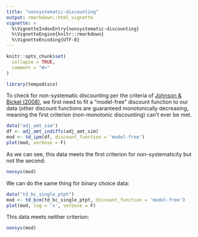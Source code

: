 ```yaml
---
title: "nonsystematic-discounting"
output: rmarkdown::html_vignette
vignette: >
  %\VignetteIndexEntry{nonsystematic-discounting}
  %\VignetteEngine{knitr::rmarkdown}
  %\VignetteEncoding{UTF-8}
---
```


```r
knitr::opts_chunk$set(
  collapse = TRUE,
  comment = "#>"
)
```

```r
library(tempodisco)
```

To check for non-systematic discounting per the criteria of [Johnson & Bickel (2008)](https://doi.org/10.1037%2F1064-1297.16.3.264), we first need to fit a "model-free" discount function to our data (other discount functions are guaranteed monotonically decreasing, meaning the first criterion (non-monotonic discounting) can't ever be met.

```r
data("adj_amt_sim")
df <- adj_amt_indiffs(adj_amt_sim)
mod <- td_ipm(df, discount_function = 'model-free')
plot(mod, verbose = F)
```
As we can see, this data meets the first criterion for non-systematicity but not the second:

```r
nonsys(mod)
```
We can do the same thing for binary choice data:
```r
data("td_bc_single_ptpt")
mod <- td_bcm(td_bc_single_ptpt, discount_function = 'model-free')
plot(mod, log = 'x', verbose = F)
```
This data meets neither criterion:
```r
nonsys(mod)
```
